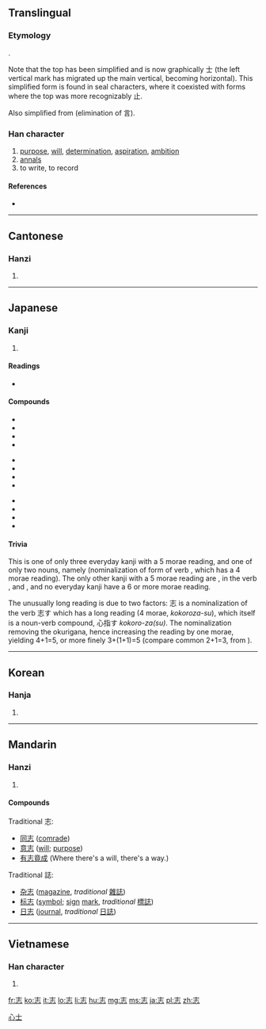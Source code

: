 {{also|誌}}
==Translingual==
{{stroke order}}
{{zh-hanzi-box|志|志 or [[誌]]}}

===Etymology===
{{Han compound|止|心|ls=psc|c1=p|c2=s}}.

Note that the top has been simplified and is now graphically 士 (the left vertical mark has migrated up the main vertical, becoming horizontal). This simplified form is found in seal characters, where it coexisted with forms where the top was more recognizably 止.

Also simplified from {{Han simp|誌|f=言|t=&nbsp;}} (elimination of 言).

===Han character===
{{Han char|rn=61|rad=心|as=03|sn=7|four=4033<sub>1</sub>|canj=土心 (GP)|ids=⿱[[士]][[心]]}}

# [[purpose]], [[will]], [[determination]], [[aspiration]], [[ambition]]
# [[annals]]
# to write, to record {{qualifier|simplification of [[誌]]}}

====References====
* {{Han ref|kx=0376.210|dkj=10331|dj=0703.070|hdz=42269.040|uh=5FD7|ud=24535|bh=A7D3|bd=42963}}

----

==Cantonese==

===Hanzi===
{{yue-hanzi|jyut=[[zi3]]|y=ji3|tra=誌}}

# {{defn|lang=yue|sort=心03}}

----

==Japanese==

===Kanji===
{{ja-kanji|grade=5|rs=心03}}

# {{defn|lang=ja|sort=心03}}

====Readings====
* {{ja-readings|on=[[し]] (shi)|kun=[[志す]], [[こころざす]] (kokorozasu), [[こころざし]] (kokorozashi), [[しるす]] (shirusu)}}

====Compounds====
{{top3}}
* {{l|ja|sc=Jpan|素志|tr=そし, soshi}}
* {{l|ja|sc=Jpan|夙志|tr=しゅくし, shukushi}}
* {{l|ja|sc=Jpan|宿志|tr=しゅくし, shukushi}}
* {{term|意志||will, intent|tr=[[いし]], [[ishi]]|sc=Jpan|lang=ja}}
{{mid3}}
* {{l|ja|sc=Jpan|闘志|tr=とうし, tōshi}}
* {{l|ja|sc=Jpan|遺志|tr=いし, ishi}}
* {{l|ja|sc=Jpan|同志|tr=どうし, dōshi}}
* {{l|ja|sc=Jpan|志士|tr=しし, shishi}}
{{mid3}}
* {{l|ja|sc=Jpan|異志|tr=いし, ishi}}
* {{l|ja|sc=Jpan|言志|tr=げんし, genshi}}
* {{l|ja|sc=Jpan|壮志|tr=そうし, sōshi}}
* {{l|ja|sc=Jpan|具志堅|tr=ぐしけん, Gushiken}}
{{bottom}}

====Trivia====
This is one of only three everyday kanji with a 5 morae reading, and one of only two nouns, namely {{term|志|tr=こころざし, kokorozashi|lang=ja}} (nominalization of form of verb {{term|志す|tr=こころざす, kokorozasu|lang=ja}}, which has a 4 morae reading). The only other kanji with a 5 morae reading are {{term|承|lang=ja}}, in the verb {{term|承る|tr=（うけたまわ）る, uketamawa-ru|lang=ja}}, and {{term|詔||tr=みことのり, mikotonori|lang=ja}}, and no everyday kanji have a 6 or more morae reading.

The unusually long reading is due to two factors: 志 is a nominalization of the verb 志す which has a long reading (4 morae, ''kokoroza-su''), which itself is a noun-verb compound, 心指す ''kokoro-za(su)''. The nominalization removing the okurigana, hence increasing the reading by one morae, yielding 4+1=5, or more finely 3+(1+1)=5 (compare common {{term|話|tr=はなし, hanashi|lang=ja}} 2+1=3, from {{term|話す|tr=はなす, hana-su|lang=ja}}).

----

==Korean==

===Hanja===
{{ko-hanja|hangeul=지|eumhun=|rv=ji|mr=chi|y=ci}}

# {{defn|lang=ko|sort=心03}}

[[Category:CJKV simplified characters which already existed as traditional characters|心士]]

----

==Mandarin==

===Hanzi===
{{cmn-hanzi|tra=誌|pin=[[zhì]] ([[zhi4]])|wg=chih<sup>4</sup>}}

# {{defn|lang=cmn|sort=心03}}

====Compounds====
Traditional 志:
* [[同志]] ([[comrade]])
* [[意志]] ([[will]]; [[purpose]])
* [[有志竟成]] (Where there's a will, there's a way.)

Traditional 誌:
* [[杂志]] ([[magazine]], ''traditional'' [[雜誌]])
* [[标志]] ([[symbol]]; [[sign]] [[mark]], ''traditional'' [[標誌]])
* [[日志]] ([[journal]], ''traditional'' [[日誌]])

----

==Vietnamese==

===Han character===
{{vi-readings|rs=心03| hanviet = chí}}

# {{defn|lang=vi|sort=心03}}

[[fr:志]]
[[ko:志]]
[[it:志]]
[[lo:志]]
[[li:志]]
[[hu:志]]
[[mg:志]]
[[ms:志]]
[[ja:志]]
[[pl:志]]
[[zh:志]]